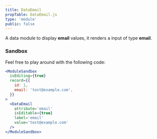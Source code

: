 ```yaml
---
title: DataEmail
propTable: DataEmail.js
type: 'module'
public: false
---
```


A data module to display **email** values, it renders a input of type **email**.

### Sandbox

Feel free to play around with the following code:

```jsx
<ModuleSandbox
  isEditing={true}
  record={{
    id: 1,
    email: 'test@example.com',
  }}
>
  <DataEmail
    attribute='email'
    isEditable={true}
    label='email'
    value='test@example.com'
  />
</ModuleSandbox>
```
